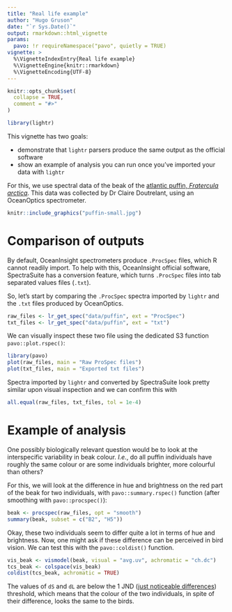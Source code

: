 ```yaml
---
title: "Real life example"
author: "Hugo Gruson"
date: "`r Sys.Date()`"
output: rmarkdown::html_vignette
params:
  pavo: !r requireNamespace("pavo", quietly = TRUE)
vignette: >
  %\VignetteIndexEntry{Real life example}
  %\VignetteEngine{knitr::rmarkdown}
  %\VignetteEncoding{UTF-8}
---
```


```r
knitr::opts_chunk$set(
  collapse = TRUE,
  comment = "#>"
)
```

```r
library(lightr)
```

This vignette has two goals:

- demonstrate that `lightr` parsers produce the same output as the official
software
- show an example of analysis you can run once you've imported your data with
`lightr`

For this, we use spectral data of the beak of the [atlantic puffin, *Fratercula
arctica*](https://en.wikipedia.org/wiki/Atlantic_puffin). This data was 
collected by Dr Claire Doutrelant, using an OceanOptics spectrometer.

```r
knitr::include_graphics("puffin-small.jpg")
```

# Comparison of outputs

By default, OceanInsight spectrometers produce `.ProcSpec` files, which R 
cannot readily import. To help with this, OceanInsight official software,
SpectraSuite has a conversion feature, which turns `.ProcSpec` files into tab
separated values files (`.txt`).

So, let's start by comparing the `.ProcSpec` spectra imported by `lightr` and
the `.txt` files produced by OceanOptics.

```r
raw_files <- lr_get_spec("data/puffin", ext = "ProcSpec")
txt_files <- lr_get_spec("data/puffin", ext = "txt")
```

We can visually inspect these two file using the dedicated S3 function 
`pavo::plot.rspec()`:

```r
library(pavo)
plot(raw_files, main = "Raw ProSpec files")
plot(txt_files, main = "Exported txt files")
```

Spectra imported by `lightr` and converted by SpectraSuite look pretty similar 
upon visual inspection and we can confirm this with

```r
all.equal(raw_files, txt_files, tol = 1e-4)
```

# Example of analysis

One possibly biologically relevant question would be to look at the
interspecific variability in beak colour. *I.e.*, do all puffin individuals have
roughly the same colour or are some individuals brighter, more colourful than
others?

For this, we will look at the difference in hue and brightness on the red part 
of the beak for two individuals, with `pavo::summary.rspec()` function (after
smoothing with `pavo::procspec()`):

```r
beak <- procspec(raw_files, opt = "smooth")
summary(beak, subset = c("B2", "H5"))
```

Okay, these two individuals seem to differ quite a lot in terms of hue and
brightness. Now, one might ask if these difference can be perceived in bird
vision. We can test this with the `pavo::coldist()` function.

```r
vis_beak <- vismodel(beak, visual = "avg.uv", achromatic = "ch.dc")
tcs_beak <- colspace(vis_beak)
coldist(tcs_beak, achromatic = TRUE)
```

The values of `dS` and `dL` are below the 1 JND ([just noticeable differences](https://en.wikipedia.org/wiki/Just-noticeable_difference))
threshold, which means that the colour of the two individuals, in spite of
their difference, looks the same to the birds.
